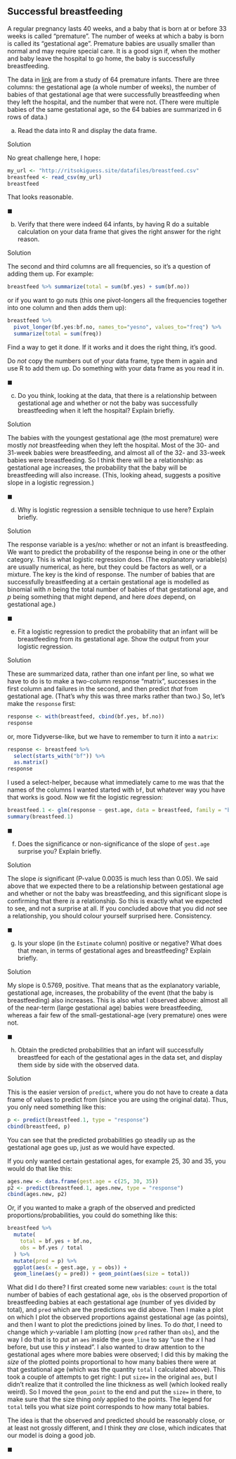 ##  Successful breastfeeding


 A regular pregnancy lasts 40 weeks, and a
baby that is born at or before 33 weeks is called
"premature". The number of weeks at which a baby is born is called
its "gestational age". 
Premature babies are usually smaller than normal and
may require special care. It is a good sign if, when the mother and
baby leave the hospital to go home, the baby is successfully breastfeeding.

The data in
[link](http://ritsokiguess.site/datafiles/breastfeed.csv) are from
a study of 64 premature infants. There are three columns: the
gestational age (a whole number of weeks), the number of babies of
that gestational age that were successfully breastfeeding when they
left the hospital, and the number that were not. (There were multiple
babies of the same gestational age, so the 64 babies are summarized in
6 rows of data.)



(a) Read the data into R and display the data frame.


Solution


No great challenge here, I hope:
```r
my_url <- "http://ritsokiguess.site/datafiles/breastfeed.csv"
breastfeed <- read_csv(my_url)
breastfeed
```

     

That looks reasonable.

$\blacksquare$


(b) Verify that there were indeed 64 infants, by having R do a
suitable calculation on your data frame that gives the right answer
for the right reason.


Solution


The second and third columns are all frequencies, so it's a
question of adding them up. For example:

```r
breastfeed %>% summarize(total = sum(bf.yes) + sum(bf.no))
```

 

or if you want to go nuts (this one pivot-longers all the frequencies
together into one column and then adds them up):

```r
breastfeed %>%
  pivot_longer(bf.yes:bf.no, names_to="yesno", values_to="freq") %>%
  summarize(total = sum(freq))
```

 

Find a way to get it done. If it works and it does the right thing,
it's good. 

Do *not* copy the numbers out of your data frame, type them in
again and use R to add them up. Do something with your data frame as
you read it in.

$\blacksquare$

(c) Do you think, looking at the data, that there is a
relationship between gestational age and whether or not the baby was
successfully breastfeeding when it left the hospital? Explain briefly.


Solution


The babies with the youngest gestational age (the most premature)
were mostly *not* breastfeeding when they left the
hospital. Most of the 30- and 31-week babies were breastfeeding,
and almost all of the 32- and 33-week babies were
breastfeeding. So I think there will be a relationship: as
gestational age increases, the probability that the baby will be
breastfeeding will also increase. (This, looking ahead, suggests a
positive slope in a logistic regression.)

$\blacksquare$

(d) Why is logistic regression a sensible technique to use
here? Explain briefly.


Solution


The response variable is a yes/no: whether or not an infant is
breastfeeding. We want to predict the probability of the response
being in one or the other category. This is what logistic
regression does. (The explanatory variable(s) are usually
numerical, as here, but they could be factors as well, or a
mixture. The key is the kind of response. The number of babies
that are successfully breastfeeding at a certain gestational age
is modelled as binomial with $n$ being the total number of babies
of that gestational age, and $p$ being something that might
depend, and here *does* depend, on gestational age.)
    
$\blacksquare$

(e) Fit a logistic regression to predict the probability that
an infant will be breastfeeding from its gestational age. Show the
output from your logistic regression.


Solution


These are summarized data, rather than one infant per line, so
what we have to do is to make a two-column response "matrix",
successes in the first column and failures in the second, and then
predict *that* from gestational age. (That's why this was
three marks rather than two.)
So, let's make the `response` first:
```r
response <- with(breastfeed, cbind(bf.yes, bf.no))
response
```

     

or, more Tidyverse-like, but we have to remember to turn it into a
`matrix`:

```r
response <- breastfeed %>%
  select(starts_with("bf")) %>%
  as.matrix()
response
```

 

I used a select-helper, because what immediately came to me was that
the names of the columns I wanted started with `bf`, but
whatever way you have that works is good.
Now we fit the logistic regression:

```r
breastfeed.1 <- glm(response ~ gest.age, data = breastfeed, family = "binomial")
summary(breastfeed.1)
```

 

$\blacksquare$

(f) Does the significance or non-significance of the slope of
`gest.age` surprise you? Explain briefly.


Solution


The slope *is* significant (P-value 0.0035 is much less than
0.05). We said above that we expected there to be a relationship
between gestational age and whether or not the baby was
breastfeeding, and this significant slope is confirming that there
*is* a relationship. So this is exactly what we expected to
see, and not a surprise at all.
If you concluded above that you did *not* see a relationship,
you should colour yourself surprised here. Consistency.

$\blacksquare$

(g) Is your slope (in the `Estimate` column) positive or
negative? What does that mean, in terms of gestational ages and
breastfeeding? Explain briefly.
 

Solution


My slope is 0.5769, positive. That means that as the explanatory
variable, gestational age, increases, the probability of the event
(that the baby is breastfeeding) also increases.
This is also what I observed above: almost all of the near-term
(large gestational age) babies were breastfeeding, whereas a fair
few of the small-gestational-age (very premature) ones were not.

$\blacksquare$

(h) Obtain the predicted probabilities that an infant will
successfully breastfeed for each of the gestational ages in the data
set, and display them side by side with the observed data.


Solution


This is the easier version of `predict`, where you do not
have to create a data frame of values to predict from (since you
are using the original data). 
Thus, you only need something like this:
```r
p <- predict(breastfeed.1, type = "response")
cbind(breastfeed, p)
```

     

You can see that the predicted probabilities go steadily up as the
gestational age goes up, just as we would have expected.

If you only wanted certain gestational ages, for example 25, 30 and
35, you would do that like this:

```r
ages.new <- data.frame(gest.age = c(25, 30, 35))
p2 <- predict(breastfeed.1, ages.new, type = "response")
cbind(ages.new, p2)
```

 

Or, if you wanted to make a graph of the observed and predicted
proportions/probabilities, you could do something like this:

```r
breastfeed %>%
  mutate(
    total = bf.yes + bf.no,
    obs = bf.yes / total
  ) %>%
  mutate(pred = p) %>%
  ggplot(aes(x = gest.age, y = obs)) +
  geom_line(aes(y = pred)) + geom_point(aes(size = total))
```

 

What did I do there? I first created some new variables:
`count` is the total number of babies of each gestational age,
`obs` is the observed proportion of breastfeeding babies at
each gestational age (number of yes divided by total), and
`pred` which are the predictions we did above. Then I make a
plot on which I plot the observed proportions against gestational age
(as points), and then I want to plot the predictions joined by
lines. To do *that*, I need to change which $y$-variable I am
plotting (now `pred` rather than `obs`), and the way I
do that is to put an `aes` inside the `geom_line` to
say "use the $x$ I had before, but use this $y$ instead". I also
wanted to draw attention to the gestational ages where more babies
were observed; I did this by making the *size* of the plotted
points proportional to how many babies there were at that gestational
age (which was the quantity `total` I calculated above). This
took a couple of attempts to get right: I put `size=` in the
original `aes`, but I didn't realize that it controlled the
line thickness as well (which looked really weird). So I moved the
`geom_point` to the end and put the `size=` in there,
to make sure that the size thing *only* applied to the
points. The legend for `total` tells you what size point
corresponds to how many total babies.

The idea is that the observed and predicted should be reasonably
close, or at least not grossly different, and I think they *are*
close, which indicates that our model is doing a good job.
    
$\blacksquare$





